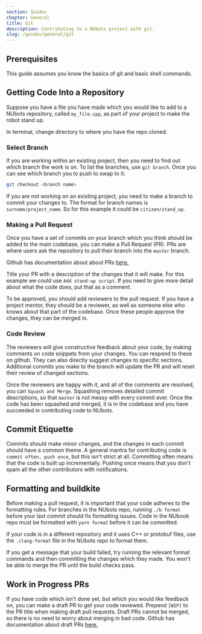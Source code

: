 ```yaml
---
section: Guides
chapter: General
title: Git
description: Contributing to a NUbots project with git.
slug: /guides/general/git
---
```


## Prerequisites

This guide assumes you know the basics of git and basic shell commands.

## Getting Code Into a Repository

Suppose you have a file you have made which you would like to add to a NUbots repository, called `my_file.cpp`, as part of your project to make the robot stand up.

In terminal, change directory to where you have the repo cloned.

### Select Branch

If you are working within an existing project, then you need to find out which branch the work is on. To list the branches, use `git branch`. Once you can see which branch you to push to swap to it:

```sh
git checkout <branch name>
```

If you are not working on an existing project, you need to make a branch to commit your changes to. The format for branch names is `surname/project_name`. So for this example it could be `citizen/stand_up`.

### Making a Pull Request

Once you have a set of commits on your branch which you think should be added to the main codebase, you can make a Pull Request (PR). PRs are where users ask the repository to pull their branch into the `master` branch.

Github has documentation about about PRs [here.](#https://help.github.com/en/github/collaborating-with-issues-and-pull-requests/creating-a-pull-request)

Title your PR with a description of the changes that it will make. For this example we could use `Add stand-up script`. If you need to give more detail about what the code does, put that as a comment.

To be approved, you should add reviewers to the pull request. If you have a project mentor, they should be a reviewer, as well as someone else who knows about that part of the codebase. Once these people approve the changes, they can be merged in.

### Code Review

The reviewers will give constructive feedback about your code, by making comments on code snippets from your changes. You can respond to these on github. They can also directly suggest changes to specific sections. Additional commits you make to the branch will update the PR and will reset their review of changed sections.

Once the reviewers are happy with it, and all of the comments are resolved, you can `Squash and Merge`. Squashing removes detailed commit descriptions, so that `master` is not messy with every commit ever. Once the code has been squashed and merged, it is in the codebase and you have succeeded in contributing code to NUbots.

## Commit Etiquette

Commits should make minor changes, and the changes in each commit should have a common theme. A general mantra for contributing code is `commit often, push once`, but this isn't strict at all. Committing often means that the code is built up incrementally. Pushing once means that you don't spam all the other contributors with notifications.

## Formatting and buildkite

Before making a pull request, it is important that your code adheres to the formatting rules. For branches in the NUbots repo, running `./b format` before your last commit should fix formatting issues. Code in the NUbook repo must be formatted with `yarn format` before it can be committed.

If your code is in a different repository and it uses C++ or protobuf files, use the `.clang-format` file in the NUbots repo to format them.

If you get a message that your build failed, try running the relevant format commands and then committing the changes which they made. You won't be able to merge the PR until the build checks pass.

## Work in Progress PRs

If you have code which isn't done yet, but which you would like feedback on, you can make a draft PR to get your code reviewed. Prepend `[WIP]` to the PR title when making draft pull requests. Draft PRs cannot be merged, so there is no need to worry about merging in bad code. Github has documentation about draft PRs [here.](#https://help.github.com/en/github/collaborating-with-issues-and-pull-requests/about-pull-requests#draft-pull-requests)
